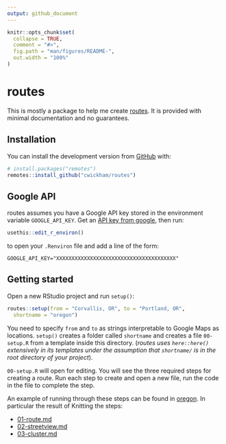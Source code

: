 ```yaml
---
output: github_document
---
```


<!-- README.md is generated from README.Rmd. Please edit that file -->

```r
knitr::opts_chunk$set(
  collapse = TRUE,
  comment = "#>",
  fig.path = "man/figures/README-",
  out.width = "100%"
)
```
# routes

<!-- badges: start -->
<!-- badges: end -->

This is mostly a package to help me create [routes](routes.cwick.co.nz).  It is provided with minimal documentation and no guarantees.

## Installation

You can install the development version from [GitHub](https://github.com/) with:

``` r
# install.packages("remotes")
remotes::install_github("cwickham/routes")
```
## Google API

routes assumes you have a Google API key stored in the environment variable `GOOGLE_API_KEY`.  Get an [API key from google](https://developers.google.com/maps/documentation/streetview/get-api-key), then run:
```r
usethis::edit_r_environ()
```
to open your `.Renviron` file and add a line of the form:
```
GOOGLE_API_KEY="XXXXXXXXXXXXXXXXXXXXXXXXXXXXXXXXXXXXXXX"
```

## Getting started

Open a new RStudio project and run `setup()`:
```r
routes::setup(from = "Corvallis, OR", to = "Portland, OR",
  shortname = "oregon")
```

You need to specify  `from` and `to` as strings interpretable to Google Maps as locations.  `setup()` creates a folder called `shortname` and creates a file `00-setup.R` from a template inside this directory.  (*routes uses `here::here()` extensively in its templates under the assumption that `shortname/` is in the root directory of your project*).

`00-setup.R` will open for editing.  You will see the three required steps for creating a route.  Run each step to create and open a new file, run the code in the file to complete the step.

An example of running through these steps can be found in [oregon](oregon/).  In particular the result of Knitting the steps:

* [01-route.md](oregon/01-route.md)
* [02-streetview.md](oregon/02-streetview.md)
* [03-cluster.md](oregon/03-cluster.md)



